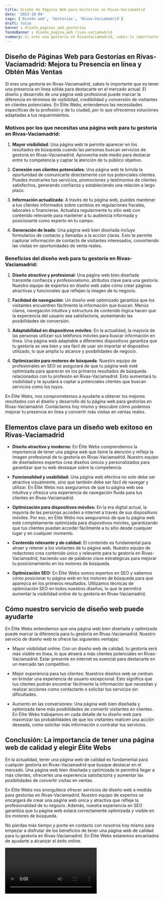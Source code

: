 ```yaml
---
title: Diseño de Páginas Web para Gestorías en Rivas-Vaciamadrid
date: '2023-10-04'
tags: ['Diseño web', 'Gestorías', 'Rivas-Vaciamadrid']
draft: false
banner : diseño_paginas_web_gestorías
fondoBanner : diseño_pagina_web_rivas-vaciamadrid
summary: Si eres una gestoría en RivasVaciamadrid, sabes lo importante que es tener una presencia en línea sólida para destacarte en el mercado actual. El diseño y desarrollo de una página web profesional puede marcar la diferencia en términos de visibilidad, credibilidad y conversión de visitantes en clientes potenciales. En Élite Webs, entendemos las necesidades específicas de tu profesión y de tu ciudad, por lo que ofrecemos soluciones adaptadas a tus requerimientos.
---
```


## Diseño de Páginas Web para Gestorías en Rivas-Vaciamadrid: Mejora tu Presencia en línea y Obtén Más Ventas

Si eres una gestoría en Rivas-Vaciamadrid, sabes lo importante que es tener una presencia en línea sólida para destacarte en el mercado actual. El diseño y desarrollo de una página web profesional puede marcar la diferencia en términos de visibilidad, credibilidad y conversión de visitantes en clientes potenciales. En Élite Webs, entendemos las necesidades específicas de tu profesión y de tu ciudad, por lo que ofrecemos soluciones adaptadas a tus requerimientos.

### Motivos por los que necesitas una página web para tu gestoría en Rivas-Vaciamadrid:

1. **Mayor visibilidad**: Una página web te permite aparecer en los resultados de búsqueda cuando las personas buscan servicios de gestoría en Rivas-Vaciamadrid. Aprovecha este medio para destacar entre tu competencia y captar la atención de tu público objetivo.

2. **Conexión con clientes potenciales**: Una página web te brinda la oportunidad de comunicarte directamente con tus potenciales clientes. Puedes mostrarles tus servicios, promociones y testimonios de clientes satisfechos, generando confianza y estableciendo una relación a largo plazo.

3. **Información actualizada**: A través de tu página web, puedes mantener a tus clientes informados sobre cambios en regulaciones fiscales, laborales o financieras. Actualiza regularmente tu sitio web con contenido relevante para mantener a tu audiencia informada y posicionarte como experto en tu campo.

4. **Generación de leads**: Una página web bien diseñada incluye formularios de contacto y llamadas a la acción claras. Esto te permite capturar información de contacto de visitantes interesados, convirtiendo las visitas en oportunidades de venta reales.

### Beneficios del diseño web para tu gestoría en Rivas-Vaciamadrid:

1. **Diseño atractivo y profesional**: Una página web bien diseñada transmite confianza y profesionalismo, atributos clave para una gestoría. Nuestro equipo de expertos en diseño web sabe cómo crear páginas atractivas y funcionales que reflejen la imagen de tu negocio.

2. **Facilidad de navegación**: Un diseño web optimizado garantiza que los visitantes encuentren fácilmente la información que buscan. Menús claros, navegación intuitiva y estructura de contenido lógica hacen que la experiencia del usuario sea satisfactoria, aumentando las posibilidades de conversión.

3. **Adaptabilidad en dispositivos móviles**: En la actualidad, la mayoría de las personas utilizan sus teléfonos móviles para buscar información en línea. Una página web adaptable a diferentes dispositivos garantiza que tu gestoría se vea bien y sea fácil de usar sin importar el dispositivo utilizado, lo que amplía tu alcance y posibilidades de negocio.

4. **Optimización para motores de búsqueda**: Nuestro equipo de profesionales en SEO se asegurará de que tu página web esté optimizada para aparecer en los primeros resultados de búsqueda relacionados con tu profesión en Rivas-Vaciamadrid. Esto aumentará tu visibilidad y te ayudará a captar a potenciales clientes que buscan servicios como los tuyos.

En Élite Webs, nos comprometemos a ayudarte a obtener los mejores resultados con el diseño y desarrollo de tu página web para gestorías en Rivas-Vaciamadrid. Contáctanos hoy mismo y descubre cómo podemos mejorar tu presencia en línea y convertir más visitas en ventas reales.

<GifSeo />

<Cta />

## Elementos clave para un diseño web exitoso en Rivas-Vaciamadrid

- **Diseño atractivo y moderno:** En Élite Webs comprendemos la importancia de tener una página web que llame la atención y refleje la imagen profesional de tu gestoría en Rivas-Vaciamadrid. Nuestro equipo de diseñadores expertos crea diseños únicos y personalizados para garantizar que tu web destaque sobre la competencia.

- **Funcionalidad y usabilidad:** Una página web efectiva no solo debe ser atractiva visualmente, sino que también debe ser fácil de navegar y utilizar. En Élite Webs nos aseguramos de que tu página web sea intuitiva y ofrezca una experiencia de navegación fluida para tus clientes en Rivas-Vaciamadrid.

- **Optimización para dispositivos móviles:** En la era digital actual, la mayoría de las personas acceden a internet a través de sus dispositivos móviles. Por eso, en Élite Webs nos aseguramos de que tu página web esté completamente optimizada para dispositivos móviles, garantizando que tus clientes puedan acceder fácilmente a tu sitio desde cualquier lugar y en cualquier momento.

- **Contenido relevante y de calidad:** El contenido es fundamental para atraer y retener a los visitantes de tu página web. Nuestro equipo de redactores crea contenido único y relevante para tu gestoría en Rivas-Vaciamadrid, haciendo uso de palabras clave estratégicas para mejorar tu posicionamiento en los motores de búsqueda.

- **Optimización SEO:** En Élite Webs somos expertos en SEO y sabemos cómo posicionar tu página web en los motores de búsqueda para que aparezca en los primeros resultados. Utilizamos técnicas de optimización SEO en todos nuestros diseños, lo que te permitirá aumentar la visibilidad online de tu gestoría en Rivas-Vaciamadrid.

## Cómo nuestro servicio de diseño web puede ayudarte

En Élite Webs entendemos que una página web bien diseñada y optimizada puede marcar la diferencia para tu gestoría en Rivas-Vaciamadrid. Nuestro servicio de diseño web te ofrece las siguientes ventajas:

- Mayor visibilidad online: Con un diseño web de calidad, tu gestoría será más visible en línea, lo que atraerá a más clientes potenciales en Rivas-Vaciamadrid. Estar presente en internet es esencial para destacarte en un mercado tan competitivo.

- Mejor experiencia para tus clientes: Nuestros diseños web se centran en brindar una experiencia de usuario excepcional. Esto significa que tus clientes podrán encontrar fácilmente la información que necesitan y realizar acciones como contactarte o solicitar tus servicios sin dificultades.

- Aumento en las conversiones: Una página web bien diseñada y optimizada tiene más posibilidades de convertir visitantes en clientes. En Élite Webs trabajamos en cada detalle de tu diseño web para maximizar las probabilidades de que los visitantes realicen una acción deseada, como solicitar más información o contratar tus servicios.

## Conclusión: La importancia de tener una página web de calidad y elegir Élite Webs

En la actualidad, tener una página web de calidad es fundamental para cualquier gestoría en Rivas-Vaciamadrid que busque destacar en el mercado. Una página web bien diseñada y optimizada te permitirá llegar a más clientes, ofrecerles una experiencia satisfactoria y aumentar las posibilidades de convertir visitas en ventas.

En Élite Webs nos enorgullece ofrecer servicios de diseño web a medida para gestorías en Rivas-Vaciamadrid. Nuestro equipo de expertos se encargará de crear una página web única y atractiva que refleje la profesionalidad de tu negocio. Además, nuestra experiencia en SEO garantiza que tu página web estará correctamente optimizada y visible en los motores de búsqueda.

No pierdas más tiempo y ponte en contacto con nosotros hoy mismo para empezar a disfrutar de los beneficios de tener una página web de calidad para tu gestoría en Rivas-Vaciamadrid. En Élite Webs estaremos encantados de ayudarte a alcanzar el éxito online.

<Video />

<CtaBot job='Gestorías' city='Rivas-Vaciamadrid'/>

<Gmaps query='Rivas-Vaciamadrid+españa+maps' />